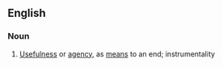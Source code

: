 ==English==

===Noun===
{{en-noun|-}}

# {{rare}} [[usefulness|Usefulness]] or [[agency]], as [[means]] to an end; instrumentality